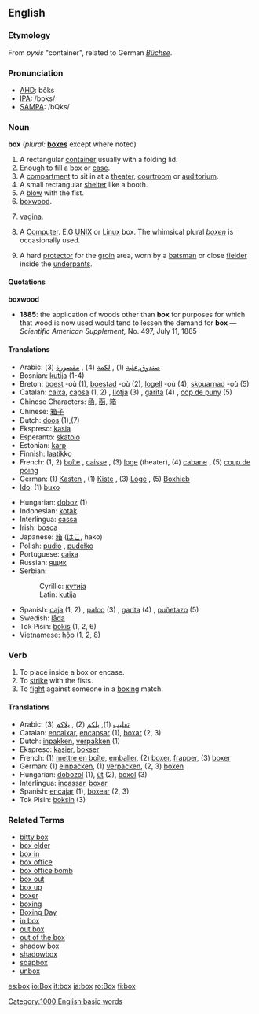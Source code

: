 ==English==

===Etymology===
From {{Gr.}} ''pyxis'' "container", related to German ''[[Büchse]]''.

===Pronunciation===
*[[w:AHD|AHD]]: bŏks
*[[w:IPA|IPA]]: /bɒks/
*[[w:SAMPA|SAMPA]]: /bQks/

===Noun===
'''box''' (''plural:'' '''[[boxes]]''' except where noted)

# A rectangular [[container]] usually with a folding lid.
# Enough to fill a box or [[case]].
# A [[compartment]] to sit in at a [[theater]], [[courtroom]] or [[auditorium]].
# A small rectangular [[shelter]] like a booth.
# A [[blow]] with the fist.
# [[boxwood]].
# {{vulgar}} {{slang}} [[vagina]].
# A [[Computer]]. E.G [[UNIX]] or [[Linux]] box.  The whimsical plural ''[[boxen]]'' is occasionally used.
# {{Cricket}} A hard [[protector]] for the [[groin]] area, worn by a [[batsman]] or close [[fielder]] inside the [[underpants]].

====Quotations====
'''boxwood'''
*'''1885''': the application of woods other than '''box''' for purposes for which that wood is now used would tend to lessen the demand for '''box''' &mdash; ''Scientific American Supplement,'' No. 497, July 11, 1885

====Translations====
{{top}}
*Arabic: [[صندوق]],[[علبة]] (1) , [[لكمة]] (4) , [[مقصورة]] (3)
*Bosnian: [[kutija]] {{f}} (1-4)
*Breton: [[boest]] {{f}} -où (1), [[boestad]] {{f}} -où (2), [[logell]] {{f}} -où (4), [[skouarnad]] {{f}} -où (5)
*Catalan: [[caixa]], [[capsa]] (1, 2) {{f}}, [[llotja]] (3) {{f}}, [[garita]] (4) {{f}}, [[cop de puny]] (5) {{m}}
*Chinese Characters: [[凾]], [[函]], [[箱]]
*Chinese: [[箱子]]
*Dutch: [[doos]] {{f}} (1),(7)
*Ekspreso: [[kasia]]
*Esperanto: [[skatolo]]
*Estonian: [[karp]]
*Finnish: [[laatikko]]
*French: (1, 2) [[boîte]] {{f}}, [[caisse]] {{f}}, (3) [[loge]] {{f}} (theater), (4) [[cabane]] {{m}}, (5) [[coup de poing]] {{m}}
*German: (1) [[Kasten]] {{m}}, (1) [[Kiste]] {{f}}, (3) [[Loge]] {{f}}, (5) [[Boxhieb]] {{m}} 
*[[Ido]]: (1) [[buxo]]
{{mid}}
*Hungarian: [[doboz]] (1)
*Indonesian: [[kotak]]
*Interlingua: [[cassa]]
*Irish: [[bosca]]
*Japanese: [[箱]] ([[はこ]], hako)
*Polish: [[pudło]] {{n}}, [[pudełko]] {{n}}
*Portuguese: [[caixa]] {{f}}
*Russian: [[ящик]]
*Serbian:
*:Cyrillic: [[кутија]] {{f}}
*:Latin: [[kutija]] {{f}}
*Spanish: [[caja]] (1, 2) {{f}}, [[palco]] (3) {{m}}, [[garita]] (4) {{f}}, [[puñetazo]] (5) {{m}}
*Swedish: [[låda]]
*Tok Pisin: [[bokis]] (1, 2, 6)
*Vietnamese: [[hộp]] (1, 2, 8)
{{bottom}}

===Verb===
{{en-infl-reg-sibilant|box||}}

# To place inside a box or encase.
# To [[strike]] with the fists.
# To [[fight]] against someone in a [[boxing]] match.

====Translations====
*Arabic: [[تعليب]] (1), [[يلكم]] (2) , [[يلاكم]] (3)
*Catalan: [[encaixar]], [[encapsar]] (1), [[boxar]] (2, 3)
*Dutch: [[inpakken]], [[verpakken]] (1)
*Ekspreso: [[kasier]], [[bokser]]
*French: (1) [[mettre en boîte]], [[emballer]], (2) [[boxer]], [[frapper]], (3) [[boxer]]
*German: (1) [[einpacken]], (1) [[verpacken]], (2, 3) [[boxen]]
*Hungarian: [[dobozol]] (1), [[üt]] (2), [[boxol]] (3)
*Interlingua: [[incassar]], [[boxar]]
*Spanish: [[encajar]] (1), [[boxear]] (2, 3)
*Tok Pisin: [[boksin]] (3)

===Related Terms===
*[[bitty box]]
*[[box elder]]
*[[box in]]
*[[box office]]
*[[box office bomb]]
*[[box out]]
*[[box up]]
*[[boxer]]
*[[boxing]]
*[[Boxing Day]]
*[[in box]]
*[[out box]]
*[[out of the box]]
*[[shadow box]] <!-- noun -->
*[[shadowbox]] <!-- verb -->
*[[soapbox]]
*[[unbox]]

[[Category:1000 English basic words]]

[[es:box]]
[[io:Box]]
[[it:box]]
[[ja:box]]
[[ro:Box]]
[[fi:box]]